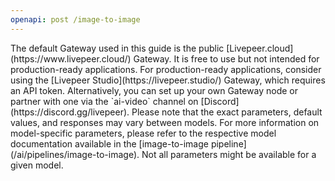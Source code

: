 ```yaml
---
openapi: post /image-to-image
---
```


<Info>
  The default Gateway used in this guide is the public
  [Livepeer.cloud](https://www.livepeer.cloud/) Gateway. It is free to use but
  not intended for production-ready applications. For production-ready
  applications, consider using the [Livepeer Studio](https://livepeer.studio/)
  Gateway, which requires an API token. Alternatively, you can set up your own
  Gateway node or partner with one via the `ai-video` channel on
  [Discord](https://discord.gg/livepeer).
</Info>

<Note>
  Please note that the exact parameters, default values, and responses may vary
  between models. For more information on model-specific parameters, please
  refer to the respective model documentation available in the [image-to-image
  pipeline](/ai/pipelines/image-to-image). Not all parameters might be available
  for a given model.
</Note>
